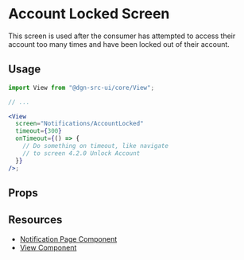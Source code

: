 
<Meta title="Account Locked" component={AccountLocked} />

# Account Locked Screen

This screen is used after the consumer has attempted to access their account too many times and have been locked out of their account.

## Usage

```jsx
import View from "@dgn-src-ui/core/View";

// ...

<View
  screen="Notifications/AccountLocked"
  timeout={300}
  onTimeout={() => {
    // Do something on timeout, like navigate
    // to screen 4.2.0 Unlock Account
  }}
/>;
```

<PassingViewProps />

## Props

<Props of={AccountLocked} />
<ViewInheritance />

## Resources

- [Notification Page Component](?path=/docs/components--notification-page)
- [View Component](?path=/docs/components-view--view-screen)
